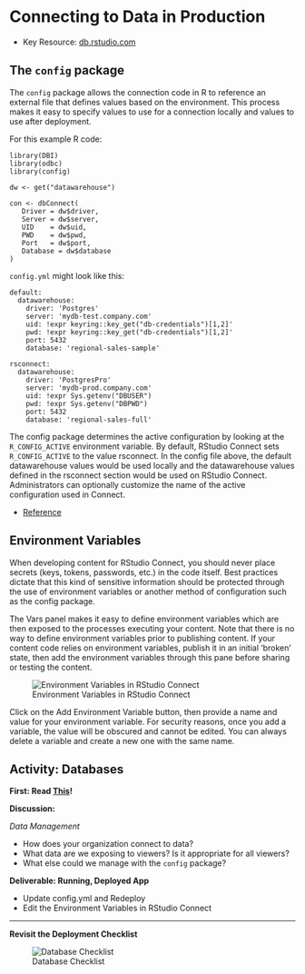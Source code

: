 # Connecting to Data in Production

- Key Resource: [db.rstudio.com](db.rstudio.com)

## The `config` package

The `config` package allows the connection code in R to reference an external file that defines values based on the environment. This process makes it easy to specify values to use for a connection locally and values to use after deployment.

For this example R code:

```
library(DBI)
library(odbc)
library(config)

dw <- get("datawarehouse")

con <- dbConnect(
   Driver = dw$driver,
   Server = dw$server,
   UID    = dw$uid,
   PWD    = dw$pwd,
   Port   = dw$port,
   Database = dw$database
)
```

`config.yml` might look like this:

```
default:
  datawarehouse:
    driver: 'Postgres' 
    server: 'mydb-test.company.com'
    uid: !expr keyring::key_get("db-credentials")[1,2]'
    pwd: !expr keyring::key_get("db-credentials")[1,2]'
    port: 5432
    database: 'regional-sales-sample'
    
rsconnect:
  datawarehouse:
    driver: 'PostgresPro'
    server: 'mydb-prod.company.com'
    uid: !expr Sys.getenv("DBUSER")
    pwd: !expr Sys.getenv("DBPWD")
    port: 5432
    database: 'regional-sales-full'
```

The config package determines the active configuration by looking at the `R_CONFIG_ACTIVE` environment variable. By default, RStudio Connect sets `R_CONFIG_ACTIVE` to the value rsconnect. In the config file above, the default datawarehouse values would be used locally and the datawarehouse values defined in the rsconnect section would be used on RStudio Connect. Administrators can optionally customize the name of the active configuration used in Connect.

- [Reference](https://db.rstudio.com/best-practices/portable-code/#deploying-with-the-config-package)

## Environment Variables

When developing content for RStudio Connect, you should never place secrets (keys, tokens, passwords, etc.)
in the code itself. Best practices dictate that this kind of sensitive information should be protected through
the use of environment variables or another method of configuration such as the config package.

The Vars panel makes it easy to define environment variables which are then exposed to the processes
executing your content. Note that there is no way to define environment variables prior to publishing content.
If your content code relies on environment variables, publish it in an initial ‘broken’ state, then add the
environment variables through this pane before sharing or testing the content.

![Environment Variables in RStudio Connect](imgs/databases/env-vars.png)

Click on the Add Environment Variable button, then provide a name and value for your environment
variable. For security reasons, once you add a variable, the value will be obscured and cannot be edited. You
can always delete a variable and create a new one with the same name.

## Activity: Databases

**First: Read [This](https://db.rstudio.com/best-practices/portable-code/)!**

**Discussion:** 

_Data Management_

- How does your organization connect to data?
- What data are we exposing to viewers? Is it appropriate for all viewers?
- What else could we manage with the `config` package? 

**Deliverable: Running, Deployed App**

- Update config.yml and Redeploy
- Edit the Environment Variables in RStudio Connect

---

**Revisit the Deployment Checklist**

![Database Checklist](imgs/databases/database-checklist.png)

